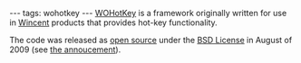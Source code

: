 ---
tags: wohotkey
---
[[WOHotKey]] is a framework originally written for use in [[Wincent]] products that provides hot-key functionality.

The code was released as [[open source]] under the [[BSD License]] in August of 2009 (see [https://wincent.com/blog/wohotkey-source-code-repository-now-public the annoucement]).
